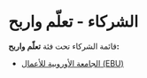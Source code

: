 # الشركاء - تعلّم واربح  

قائمة الشركاء تحت فئة **تعلّم واربح:**  

- [الجامعة الأوروبية للأعمال (EBU)](/company/partners/learn-and-earn/ebu)  
